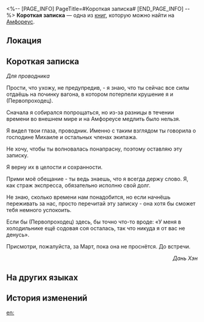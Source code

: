 <%-- [PAGE_INFO]
PageTitle=#Короткая записка#
[END_PAGE_INFO] --%>
{{Дополнить}}
{{Книга Инфобокс
|id           = 591
|partIds      = 191931
|Название     = 
|Изображение  = Электронная почта с КСГ.png
|Мир          = Амфореус
|Томов        = 1
|Автор        = <!--нужно добавить-->
|Описание     = Короткая записка, которую Дань Хэн оставил проводнику перед ментальным прыжком.
|Том1         = {{tx}}
|Источник1    = {{tx|Отсутствует источник}}
|Персонажи    = 
|Фракции      = 
}}
'''Короткая записка''' — одна из [[Книги|книг]], которую можно найти на [[Амфореус]].

==Локация==
{{Отметка карты|<!--название карты-->|<!--id отметки-->}}

==Короткая записка==
''Для проводника''

Прости, что ухожу, не предупредив, - я знаю, что ты сейчас все силы отдаёшь на починку вагона, в котором потерпели крушение я и (Первопроходец).

Сначала я собирался попрощаться, но из-за разницы в течении времени во внешнем мире и на Амфореусе медлить было нельзя.

Я видел твои глаза, проводник. Именно с таким взглядом ты говорила о господине Михаиле и остальных членах экипажа.

Не хочу, чтобы ты волновалась понапрасну, поэтому оставляю эту записку.

Я верну их {{MC|ж=обеих|м=обоих}} в целости и сохранности.

Прими моё обещание - ты ведь знаешь, что я всегда держу слово. Я, как страж экспресса, обязательно исполню свой долг.

Не знаю, сколько времени нам понадобится, но если начнёшь переживать за нас, просто перечитай эту записку - она хотя бы сможет тебя немного успокоить.

Если бы (Первопроходец) {{MC|ж=была|м=был}} здесь, {{MC|ж=она|м=он}} бы точно {{MC|ж=сказала|м=сказал}} что-то вроде: «У меня в холодильнике ещё содовая соя осталась, так что никуда я от вас не денусь».

Присмотри, пожалуйста, за Март, пока она не проснётся. До встречи.

<div align="right">''Дань Хэн''</div>

==На других языках==
{{На других языках
|en   = A Brief Message
|zhs  = 一则简短的留言
|zht  = 一則簡短的留言
|ja   = 簡潔なメッセージ
|ko   = 짧은 메시지
|es   = Un breve mensaje
|fr   = Un bref message
|ru   = Короткая записка
|th   = ข้อความที่รวบรัด
|vi   = Một Lời Nhắn Ngắn Gọn
|de   = Eine kurze Nachricht
|id   = Sebuah Pesan yang Singkat
|pt   = Uma Breve Mensagem
}}

==История изменений==
{{История изменений|3.6}}

[[en:]]